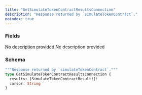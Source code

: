 ```yaml
---
title: "GetSimulateTokenContractResultsConnection"
description: "Response returned by `simulateTokenContract`."
noindex: true
---
```


### Fields

<a href="/api-reference/types/simulatetokencontractresult">
  <ResponseField name="results" type="[SimulateTokenContractResult!]!" required>
    No description provided
  </ResponseField>
</a>

<ResponseField name="cursor" type="String">
  No description provided
</ResponseField>

### Schema


```graphql 
"""Response returned by `simulateTokenContract`."""
type GetSimulateTokenContractResultsConnection {
  results: [SimulateTokenContractResult!]!
  cursor: String
}
```
